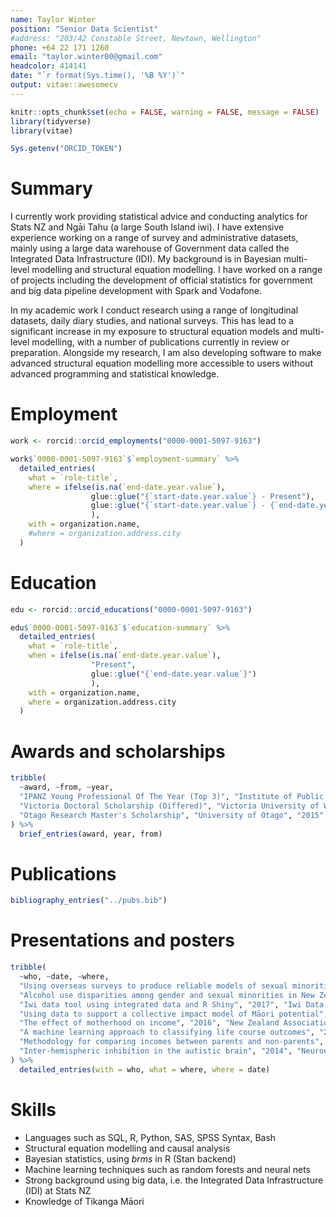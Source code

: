 ```yaml
---
name: Taylor Winter
position: "Senior Data Scientist"
#address: "203/42 Constable Street, Newtown, Wellington"
phone: +64 22 171 1260
email: "taylor.winter00@gmail.com"
headcolor: 414141
date: "`r format(Sys.time(), '%B %Y')`"
output: vitae::awesomecv
---
```


```r
knitr::opts_chunk$set(echo = FALSE, warning = FALSE, message = FALSE)
library(tidyverse)
library(vitae)

Sys.getenv("ORCID_TOKEN")
```

# Summary

I currently work providing statistical advice and conducting analytics for Stats NZ and Ngāi Tahu (a large South Island iwi). I have extensive experience working on a range of survey and administrative datasets, mainly using a large data warehouse of Government data called the Integrated Data Infrastructure (IDI). My background is in Bayesian multi-level modelling and structural equation modelling. I have worked on a range of projects including the development of official statistics for government and big data pipeline development with Spark and Vodafone.

In my academic work I conduct research using a range of longitudinal datasets, daily diary studies, and national surveys. This has lead to a significant increase in my exposure to structural equation models and multi-level modelling, with a number of publications currently in review or preparation. Alongside my research, I am also developing software to make advanced structural equation modelling more accessible to users without advanced programming and statistical knowledge.
 
# Employment

```r
work <- rorcid::orcid_employments("0000-0001-5097-9163")

work$`0000-0001-5097-9163`$`employment-summary` %>%
  detailed_entries(
    what = `role-title`,
    where = ifelse(is.na(`end-date.year.value`),
                  glue::glue("{`start-date.year.value`} - Present"),
                  glue::glue("{`start-date.year.value`} - {`end-date.year.value`}")
                  ),
    with = organization.name,
    #where = organization.address.city
  )
```
 
# Education

```r
edu <- rorcid::orcid_educations("0000-0001-5097-9163")

edu$`0000-0001-5097-9163`$`education-summary` %>% 
  detailed_entries(
    what = `role-title`, 
    when = ifelse(is.na(`end-date.year.value`),
                  "Present",
                  glue::glue("{`end-date.year.value`}")
                  ),
    with = organization.name,
    where = organization.address.city
  )
```

# Awards and scholarships

```r
tribble(
  ~award, ~from, ~year,
  "IPANZ Young Professional Of The Year (Top 3)", "Institute of Public Administration NZ", "2018",
  "Victoria Doctoral Scholarship (Differed)", "Victoria University of Wellington", "2018",
  "Otago Research Master's Scholarship", "University of Otago", "2015"
) %>%
  brief_entries(award, year, from)
```

# Publications

```r
bibliography_entries("../pubs.bib")

```

# Presentations and posters

```r
tribble(
  ~who, ~date, ~where,
  "Using overseas surveys to produce reliable models of sexual minorities", "2019", "New Zealand Population Conference, Wellington",
  "Alcohol use disparities among gender and sexual minorities in New Zealand (Poster)", "2019", "Collaborative Perspectives on Addiction, Rhode Island",
  "Iwi data tool using integrated data and R Shiny", "2017", "Iwi Data Conference, Christchurch",
  "Using data to support a collective impact model of Māori potential", "2016", "Population Association of New Zealand Conference, Christchurch",
  "The effect of motherhood on income", "2016", "New Zealand Association of Economists conference, Wellington",
  "A machine learning approach to classifying life course outcomes", "2016", "Longitudinal and multivariate analysis network (Stats NZ), Wellington",
  "Methodology for comparing incomes between parents and non-parents", "2016", "Statistical methods seiminar (Stats NZ), Wellington",
  "Inter-hemispheric inhibition in the autistic brain", "2014", "Neuroethics seminar, Dunedin"
) %>%
  detailed_entries(with = who, what = where, where = date)
```

# Skills

* Languages such as SQL, R, Python, SAS, SPSS Syntax, Bash
* Structural equation modelling and causal analysis
* Bayesian statistics, using _brms_ in R (Stan backend)
* Machine learning techniques such as random forests and neural nets
* Strong background using big data, i.e. the Integrated Data Infrastructure (IDI) at Stats NZ
* Knowledge of Tikanga Māori